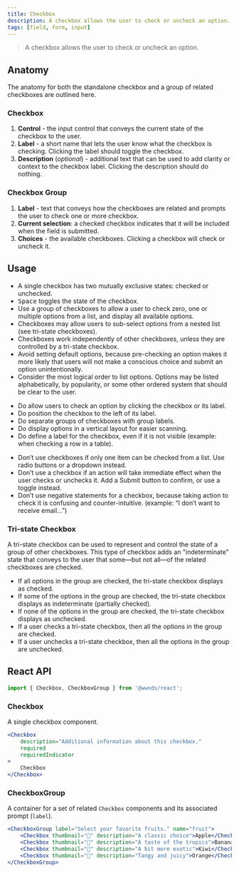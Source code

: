 ```yaml
---
title: Checkbox
description: A checkbox allows the user to check or uncheck an option.
tags: [field, form, input]
---
```



> A checkbox allows the user to check or uncheck an option.

## Anatomy

The anatomy for both the standalone checkbox and a group of related checkboxes are outlined here.

### Checkbox

1. **Control** - the input control that conveys the current state of the checkbox to the user.
1. **Label** - a short name that lets the user know what the checkbox is checking. Clicking the label should toggle the checkbox.
1. **Description** (_optional_) - additional text that can be used to add clarity or context to the checkbox label. Clicking the description should do nothing.

### Checkbox Group

1. **Label** - text that conveys how the checkboxes are related and prompts the user to check one or more checkbox.
1. **Current selection**: a checked checkbox indicates that it will be included when the field is submitted.
1. **Choices** - the available checkboxes. Clicking a checkbox will check or uncheck it.

## Usage

- A single checkbox has two mutually exclusive states: checked or unchecked.
- <kbd>Space</kbd> toggles the state of the checkbox.
- Use a group of checkboxes to allow a user to check zero, one or multiple options from a list, and display all available options.
- Checkboxes may allow users to sub-select options from a nested list (see tri-state checkboxes).
- Checkboxes work independently of other checkboxes, unless they are controlled by a tri-state checkbox.
- Avoid setting default options, because pre-checking an option makes it more likely that users will not make a conscious choice and submit an option unintentionally.
- Consider the most logical order to list options. Options may be listed alphabetically, by popularity, or some other ordered system that should be clear to the user.

<CalloutSuccess title="Do">
	<ul>
		<li>Do allow users to check an option by clicking the checkbox or its label.</li>
		<li>Do position the checkbox to the left of its label.</li>
		<li>Do separate groups of checkboxes with group labels.</li>
		<li>Do display options in a vertical layout for easier scanning.</li>
		<li>Do define a label for the checkbox, even if it is not visible (example: when checking a row in a table).</li>
	</ul>
</CalloutSuccess>

<CalloutError title="Don't">
	<ul>
		<li>Don’t use checkboxes if only one item can be checked from a list. Use radio buttons or a dropdown instead.</li>
		<li>Don’t use a checkbox if an action will take immediate effect when the user checks or unchecks it. Add a Submit button to confirm, or use a toggle instead.</li>
		<li>Don’t use negative statements for a checkbox, because taking action to check it is confusing and counter-intuitive. (example: “I don’t want to receive email…”)</li>
	</ul>
</CalloutError>

### Tri-state Checkbox

A tri-state checkbox can be used to represent and control the state of a group of other checkboxes.
This type of checkbox adds an "indeterminate" state that conveys to the user that some&mdash;but not all&mdash;of the related checkboxes are checked.

- If all options in the group are checked, the tri-state checkbox displays as checked.
- If some of the options in the group are checked, the tri-state checkbox displays as indeterminate (partially checked).
- If none of the options in the group are checked, the tri-state checkbox displays as unchecked.
- If a user checks a tri-state checkbox, then all the options in the group are checked.
- If a user unchecks a tri-state checkbox, then all the options in the group are unchecked.

## React API

```js
import { Checkbox, CheckboxGroup } from '@wwnds/react';
```

### Checkbox

A single checkbox component.

```jsx live
<Checkbox
	description="Additional information about this checkbox."
	required
	requiredIndicator
>
	Checkbox
</Checkbox>
```

<PropsTable from={Checkbox} />

### CheckboxGroup

A container for a set of related `Checkbox` components and its associated prompt (`label`).

```jsx live
<CheckboxGroup label="Select your favorite fruits." name="fruit">
	<Checkbox thumbnail="🍎" description="A classic choice">Apple</Checkbox>
	<Checkbox thumbnail="🍌" description="A taste of the tropics">Banana</Checkbox>
	<Checkbox thumbnail="🥝" description="A bit more exotic">Kiwi</Checkbox>
	<Checkbox thumbnail="🍊" description="Tangy and juicy">Orange</Checkbox>
</CheckboxGroup>
```

<PropsTable from={CheckboxGroup} />
